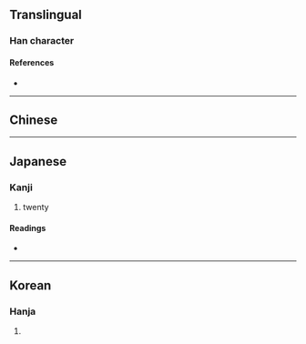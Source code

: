 {{character info/new}}
{{also|〹|廿|廾}}
==Translingual==

===Han character===
{{Han char|rn=24|rad=十|as=01|sn=3|four=44000|canj=JJ|ids=⿻一⿰丨丨}}

====References====
* {{Han ref|kx=0155.200|dkj=02698|dj=0353.010|hdz=10058.100|uh=5344|ud=21316|bh=A2CD|bd=41677}}

----

==Chinese==
{{zh-see|廿|v}}

{{cln|zh|numeral symbols|numerals}}

----

==Japanese==

===Kanji===
{{ja-kanji|grade=|rs=一02}}

# twenty

====Readings====
* {{ja-readings|on=[[じゅう]] (jū), [[にゅう]] (nyū)|kun=[[にじゅう]] (nijuu)}}

----

==Korean==

===Hanja===
{{ko-hanja|hangeul=입|rv=ip|mr=ip}}

# {{defn|lang=ko|sort=一02}}